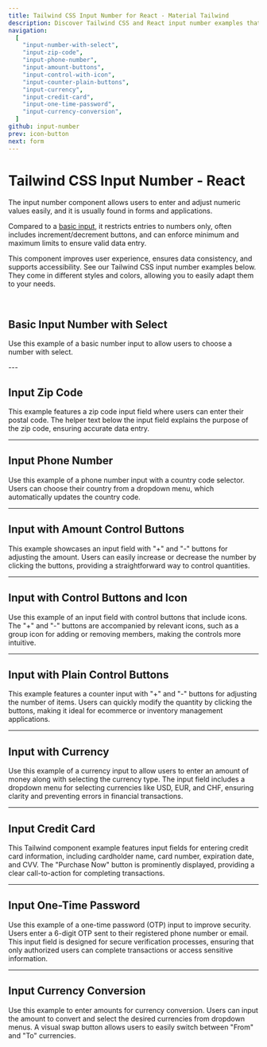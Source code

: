 ```yaml
---
title: Tailwind CSS Input Number for React - Material Tailwind
description: Discover Tailwind CSS and React input number examples that allow users to enter and adjust numeric values easily. They come in different styles and colors, allowing you to easily adapt them to your needs.
navigation:
  [
    "input-number-with-select",
    "input-zip-code",
    "input-phone-number",
    "input-amount-buttons",
    "input-control-with-icon",
    "input-counter-plain-buttons",
    "input-currency",
    "input-credit-card",
    "input-one-time-password",
    "input-currency-conversion",
  ]
github: input-number
prev: icon-button
next: form
---
```


# Tailwind CSS Input Number - React

The input number component allows users to enter and adjust numeric values easily, and it is usually found in forms and applications.

Compared to a <a href="/docs/html/input" class="underline">basic input</a>, it restricts entries to numbers only, often includes increment/decrement buttons, and can enforce minimum and maximum limits to ensure valid data entry.

This component improves user experience, ensures data consistency, and supports accessibility. See our Tailwind CSS input number examples below. They come in different styles and colors, allowing you to easily adapt them to your needs.

<br />


## Basic Input Number with Select


Use this example of a basic number input to allow users to choose a number with select.

<PreviewWithCode relativePath="input-number/input-demo.tsx" language="react" />
---

## Input Zip Code

This example features a zip code input field where users can enter their postal code. The helper text below the input field explains the purpose of the zip code, ensuring accurate data entry.

<PreviewWithCode relativePath="input-number/input-zip-code.tsx" language="react" />

---

## Input Phone Number

Use this example of a phone number input with a country code selector. Users can choose their country from a dropdown menu, which automatically updates the country code.

<PreviewWithCode relativePath="input-number/input-phone-number.tsx" language="react" />

---

## Input with Amount Control Buttons

This example showcases an input field with "+" and "-" buttons for adjusting the amount. Users can easily increase or decrease the number by clicking the buttons, providing a straightforward way to control quantities.

<PreviewWithCode relativePath="input-number/input-amount-buttons.tsx" language="react" />

---

## Input with Control Buttons and Icon

Use this example of an input field with control buttons that include icons. The "+" and "-" buttons are accompanied by relevant icons, such as a group icon for adding or removing members, making the controls more intuitive.

<PreviewWithCode relativePath="input-number/input-control-with-icon.tsx" language="react" />

---

## Input with Plain Control Buttons

This example features a counter input with "+" and "-" buttons for adjusting the number of items. Users can quickly modify the quantity by clicking the buttons, making it ideal for ecommerce or inventory management applications.

<PreviewWithCode relativePath="input-number/input-counter-plain-buttons.tsx" language="react" />

---

## Input with Currency

Use this example of a currency input to allow users to enter an amount of money along with selecting the currency type. The input field includes a dropdown menu for selecting currencies like USD, EUR, and CHF, ensuring clarity and preventing errors in financial transactions.

<PreviewWithCode relativePath="input-number/input-currency.tsx" language="react" />

---

## Input Credit Card

This Tailwind component example features input fields for entering credit card information, including cardholder name, card number, expiration date, and CVV. The "Purchase Now" button is prominently displayed, providing a clear call-to-action for completing transactions.

<PreviewWithCode relativePath="input-number/input-credit-card.tsx" language="react" />

---

## Input One-Time Password

Use this example of a one-time password (OTP) input to improve security. Users enter a 6-digit OTP sent to their registered phone number or email. This input field is designed for secure verification processes, ensuring that only authorized users can complete transactions or access sensitive information.

<PreviewWithCode relativePath="input-number/input-one-time-password.tsx" language="react" />

---

## Input Currency Conversion

Use this example to enter amounts for currency conversion. Users can input the amount to convert and select the desired currencies from dropdown menus. A visual swap button allows users to easily switch between "From" and "To" currencies.

<PreviewWithCode relativePath="input-number/input-currency-conversion.tsx" language="react" />